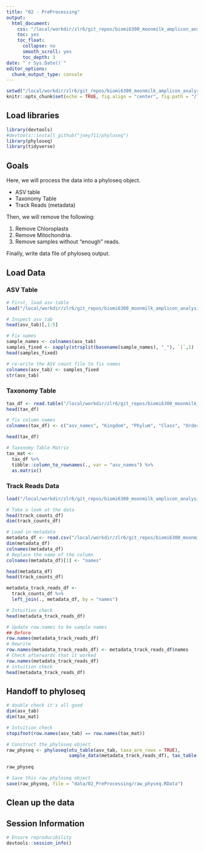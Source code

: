 ```yaml
---
title: "02 - PreProcessing"
output: 
  html_document:
    css: "/local/workdir/zlr6/git_repos/biomi6300_moonmilk_amplicon_analysis/css/tufte.css"
    toc: yes
    toc_float:
      collapse: no
      smooth_scroll: yes
      toc_depth: 3
date: "`r Sys.Date()`"
editor_options: 
  chunk_output_type: console
---
```


```r
setwd("/local/workdir/zlr6/git_repos/biomi6300_moonmilk_amplicon_analysis")
knitr::opts_chunk$set(echo = TRUE, fig.align = "center", fig.path = "/local/workdir/zlr6/git_repos/biomi6300_moonmilk_amplicon_analysis/figures/02_PreProcessing/") # Send any figures to this folder
```

## Load libraries 
```r
library(devtools)
#devtools::install_github("joey711/phyloseq")
library(phyloseq)
library(tidyverse)
```

## Goals

Here, we will process the data into a phyloseq object. 

- ASV table 
- Taxonomy Table 
- Track Reads (metadata)

Then, we will remove the following: 

1. Remove Chloroplasts
2. Remove Mitochondria. 
3. Remove samples without "enough" reads. 

Finally, write data file of phyloseq output.


## Load Data 

### ASV Table

```r
# First, load asv table
load("/local/workdir/zlr6/git_repos/biomi6300_moonmilk_amplicon_analysis/data/01_DADA2/ASV_counts.RData")

# Inspect asv_tab
head(asv_tab)[,1:5]

# Fix names 
sample_names <- colnames(asv_tab)
samples_fixed <- sapply(strsplit(basename(sample_names), "_"), `[`,1) 
head(samples_fixed)

# re-write the ASV count file to fix names 
colnames(asv_tab) <- samples_fixed
str(asv_tab)
```

###  Taxonomy Table
```r
tax_df <- read.table("/local/workdir/zlr6/git_repos/biomi6300_moonmilk_amplicon_analysis/data/01_DADA2/ASV_taxonomy.tsv", sep = "\t", skip = 1)
head(tax_df)

# fix column names 
colnames(tax_df) <- c("asv_names", "Kingdom", "Phylum", "Class", "Order", "Family", "Genus", "Species", "ASV", "ASVseq")

head(tax_df)

# Taxonomy Table Matrix
tax_mat <- 
  tax_df %>%
  tibble::column_to_rownames(., var = "asv_names") %>%
  as.matrix()
```

###  Track Reads Data
```r
load("/local/workdir/zlr6/git_repos/biomi6300_moonmilk_amplicon_analysis/data/01_DADA2/track_read_counts.RData")

# Take a look at the data
head(track_counts_df)
dim(track_counts_df)

# Load in metadata
metadata_df <- read.csv("/local/workdir/zlr6/git_repos/biomi6300_moonmilk_amplicon_analysis/data/02_PreProcessing/metadata.csv")
dim(metadata_df)
colnames(metadata_df)
# Replace the name of the column
colnames(metadata_df)[1] <- "names"

head(metadata_df)
head(track_counts_df)

metadata_track_reads_df <- 
  track_counts_df %>%
  left_join(., metadata_df, by = "names")

# Intuition check 
head(metadata_track_reads_df)

# Update row.names to be sample names 
## Before 
row.names(metadata_track_reads_df)
# Rewrite 
row.names(metadata_track_reads_df) <- metadata_track_reads_df$names
# Check afterwards that it worked 
row.names(metadata_track_reads_df)
# intuition check
head(metadata_track_reads_df)
```

## Handoff to phyloseq
```r
# double check it's all good 
dim(asv_tab)
dim(tax_mat)

# Intuition check 
stopifnot(row.names(asv_tab) == row.names(tax_mat))

# Construct the phyloseq object 
raw_physeq <- phyloseq(otu_table(asv_tab, taxa_are_rows = TRUE),
                       sample_data(metadata_track_reads_df), tax_table(tax_mat))
                       
raw_physeq

# Save this raw phyloseq object 
save(raw_physeq, file = "data/02_PreProcessing/raw_physeq.RData")
```

## Clean up the data

## Session Information 
```r
# Ensure reproducibility 
devtools::session_info()
```
